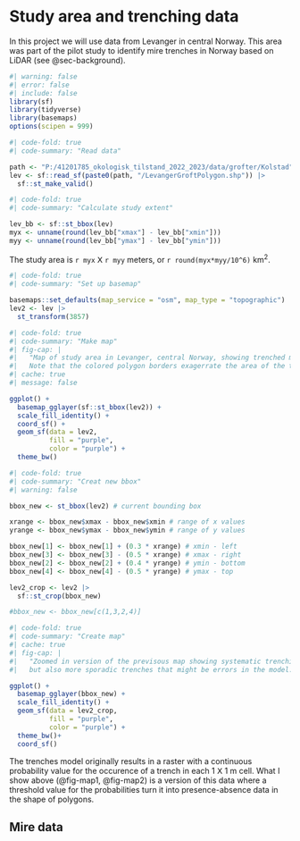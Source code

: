 # Study area and trenching data {#sec-area}

In this project we will use data from Levanger in central Norway. This area was part of the pilot study to identify mire trenches in Norway based on LiDAR (see @sec-background).

```r
#| warning: false
#| error: false
#| include: false
library(sf)
library(tidyverse)
library(basemaps)
options(scipen = 999)
```

```r
#| code-fold: true
#| code-summary: "Read data" 

path <- "P:/41201785_okologisk_tilstand_2022_2023/data/grofter/Kolstad"
lev <- sf::read_sf(paste0(path, "/LevangerGroftPolygon.shp")) |>
  sf::st_make_valid()

```

```r
#| code-fold: true
#| code-summary: "Calculate study extent"

lev_bb <- sf::st_bbox(lev)
myx <- unname(round(lev_bb["xmax"] - lev_bb["xmin"]))
myy <- unname(round(lev_bb["ymax"] - lev_bb["ymin"]))
```

The study area is `r myx` 𝖷 `r myy` meters, or `r round(myx*myy/10^6)` km^2^.

```r
#| code-fold: true
#| code-summary: "Set up basemap"

basemaps::set_defaults(map_service = "osm", map_type = "topographic")
lev2 <- lev |>
  st_transform(3857)
```

```r
#| code-fold: true
#| code-summary: "Make map"
#| fig-cap: |
#|   "Map of study area in Levanger, central Norway, showing trenched mires i purple. 
#|   Note that the colored polygon borders exagerrate the area of the trenches."
#| cache: true
#| message: false

ggplot() + 
  basemap_gglayer(sf::st_bbox(lev2)) +
  scale_fill_identity() + 
  coord_sf() +
  geom_sf(data = lev2,
          fill = "purple",
          color = "purple") +
  theme_bw()
```

```r
#| code-fold: true
#| code-summary: "Creat new bbox"
#| warning: false

bbox_new <- st_bbox(lev2) # current bounding box

xrange <- bbox_new$xmax - bbox_new$xmin # range of x values
yrange <- bbox_new$ymax - bbox_new$ymin # range of y values

bbox_new[1] <- bbox_new[1] + (0.3 * xrange) # xmin - left
bbox_new[3] <- bbox_new[3] - (0.5 * xrange) # xmax - right
bbox_new[2] <- bbox_new[2] + (0.4 * yrange) # ymin - bottom
bbox_new[4] <- bbox_new[4] - (0.5 * yrange) # ymax - top

lev2_crop <- lev2 |>
  sf::st_crop(bbox_new)

#bbox_new <- bbox_new[c(1,3,2,4)]
```

```r
#| code-fold: true
#| code-summary: "Create map"
#| cache: true
#| fig-cap: |
#|   "Zoomed in version of the previsous map showing systematic trenching,
#|   but also more sporadic trenches that might be errors in the model."

ggplot() + 
  basemap_gglayer(bbox_new) +
  scale_fill_identity() + 
  geom_sf(data = lev2_crop,
          fill = "purple",
          color = "purple") +
  theme_bw()+
  coord_sf()
```

The trenches model originally results in a raster with a continuous probability value for the occurence of a trench in each 1 𝖷 1 m cell. What I show above (@fig-map1, @fig-map2) is a version of this data where a threshold value for the probabilities turn it into presence-absence data in the shape of polygons.

## Mire data
